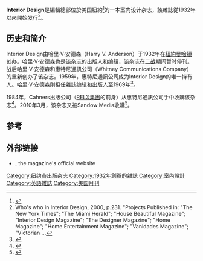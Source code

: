 {{Infobox magazine
| logo            = 
| image_file      = <!-- cover.jpg (omit the "file:" prefix) -->
| image_alt       = 
| image_caption   = 
| editor          = <!-- up to |editor5= -->
| editor_title    = <!-- up to |editor_title5= -->
| previous_editor = 
| staff_writer    = 
| photographer    = 
| category        = [[室内设计|室内设计]]
| frequency       = 月度
| format          = 
| circulation     = 
| publisher       = 
| paid_circulation =
| unpaid_circulation =
| circulation_year =
| total_circulation =
| founder         = 哈里·V·安德森（Harry V. Anderson）
| founded         = 1932
| firstdate       = <!-- {{Start date|year|month|day}} -->
| company         = Sandow Media
| country         = 美國
| based           = [[纽约州|纽约州]][[纽约|纽约]]
| language        = 英語
| website         = {{URL|interiordesign.net}}
| issn            = 0020-5508
| oclc            = 5965672
}}
'''Interior Design'''是編輯總部位於美国紐約<ref>{{Cite web|title=Home, Garden, and Crafts Magazine Editors|url=http://bookmarket.com/magazines-home.htm|accessdate=November 26, 2016|work=Book Market|archive-date=2020-04-30|archive-url=https://web.archive.org/web/20200430130613/http://bookmarket.com/magazines-home.htm}}</ref>的一本室内设计杂志，該雜誌從1932年以來開始发行<ref>Who's who in Interior Design, 2000, p.231. "Projects Published in: "The New York Times"; "The Miami Herald"; "House Beautiful Magazine"; "Interior Design Magazine"; "The Designer Magazine"; "Home Magazine"; "Home Entertainment Magazine"; "Vanidades Magazine"; "Victorian ...</ref>。

== 历史和简介 ==
Interior Design由哈里·V·安德森（Harry V. Anderson）于1932年在[[紐約|紐約]][[曼哈頓|曼哈頓]]创办。哈里·V·安德森也是该杂志的出版人和编辑，该杂志在[[二战|二战]]期间暂时停刊。战后哈里·V·安德森和惠特尼通訊公司（Whitney Communications Company）的{{link-en|约翰·海·惠特尼|John Hay Whitney}}重新创办了该杂志。1959年，惠特尼通訊公司成为Interior Design的唯一持有人。哈里·V·安德森則担任雜誌编辑和出版人至1969年<ref name=obi>{{cite news|title=Harry V. Anderson, 81, Ex-Magazine Publisher|url=https://www.nytimes.com/1983/08/17/obituaries/harry-v-anderson-81-ex-magazine-publisher.html|access-date=January 26, 2017|work=The New York Times|date=August 17, 1983|archive-date=2017-02-02|archive-url=https://web.archive.org/web/20170202061855/http://www.nytimes.com/1983/08/17/obituaries/harry-v-anderson-81-ex-magazine-publisher.html}}</ref>。

1984年，Cahners出版公司（[[RELX集團|RELX集團]]的前身）从惠特尼通訊公司手中收購该杂志<ref>{{Cite news|author=Tony Silber|title=The Sale, Decline, and Ultimate Demise of Cahners Publishing|url=http://www.foliomag.com/the-sale-decline-and-ultimate-demise-of-cahners-publishing/|accessdate=January 26, 2017|work=Folio|date=March 29, 2016|archive-date=2020-09-21|archive-url=https://web.archive.org/web/20200921023120/https://www.foliomag.com/the-sale-decline-and-ultimate-demise-of-cahners-publishing/}}</ref>。2010年3月，该杂志又被Sandow Media收購<ref>{{Cite news|title=Sandow Media Acquires Interior Design Magazine and Furniture Today|url=https://www.editoratlarge.com/news/sandow-media-acquires-interior-design-magazine-and-furniture-today|accessdate=January 26, 2017|work=Editor at Large|date=March 18, 2010|archive-date=2017-02-02|archive-url=https://web.archive.org/web/20170202053909/https://www.editoratlarge.com/news/sandow-media-acquires-interior-design-magazine-and-furniture-today}}</ref>。

== 参考 ==
{{Reflist}}

== 外部链接 ==

* {{URL|interiordesign.net}}, the magazine's official website

[[Category:纽约市出版杂志|Category:纽约市出版杂志]]
[[Category:1932年創辦的雜誌|Category:1932年創辦的雜誌]]
[[Category:室內設計|Category:室內設計]]
[[Category:英語雜誌|Category:英語雜誌]]
[[Category:美国月刊|Category:美国月刊]]
